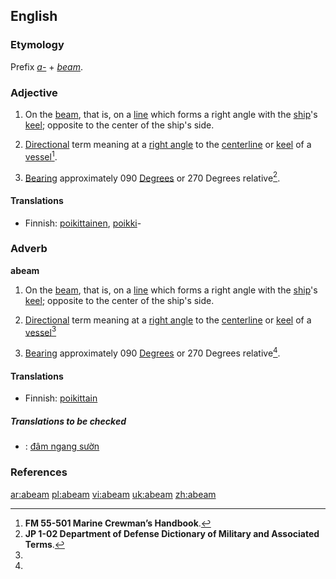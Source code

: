 ==English==

===Etymology===
Prefix ''[[a-]]'' + ''[[beam]]''.

===Adjective===
{{en-adj}}

# {{nautical}} On the [[beam]], that is, on a [[line]] which forms a right angle with the [[ship]]'s [[keel]]; opposite to the center of the ship's side.
# {{nautical}} [[direction|Direction]]al term meaning at a [[right angle]] to the [[centerline]] or [[keel]] of a [[vessel]]<ref name="FM55-501">'''FM 55-501 Marine Crewman’s Handbook'''.</ref>.
# {{nautical}} [[Bearing]] approximately 090 [[Degrees]] or 270 Degrees relative<ref name="JP102">'''JP 1-02 Department of Defense Dictionary of Military and Associated Terms'''.</ref>.

====Translations====
{{top}}
*Finnish: [[poikittainen]], [[poikki]]-
{{bottom}}

===Adverb===
'''abeam'''

# {{nautical}} On the [[beam]], that is, on a [[line]] which forms a right angle with the [[ship]]'s [[keel]]; opposite to the center of the ship's side.
# {{nautical}} [[direction|Direction]]al term meaning at a [[right angle]] to the [[centerline]] or [[keel]] of a [[vessel]]<ref name="FM55-501"/>
# {{nautical}} [[Bearing]] approximately 090 [[Degrees]] or 270 Degrees relative<ref name="JP102"/>.

====Translations====
{{top}}
*Finnish: [[poikittain]]
{{bottom}}

=====Translations to be checked=====
{{checktrans}}
*{{ttbc|Vietnamese}}: [[đâm ngang sườn]]

===References===
<references/>

[[ar:abeam]]
[[pl:abeam]]
[[vi:abeam]]
[[uk:abeam]]
[[zh:abeam]]